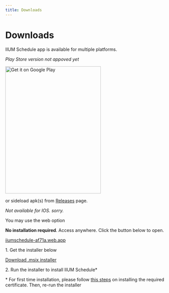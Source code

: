 ```yaml
---
title: Downloads
---
```



# Downloads

IIUM Schedule app is available for multiple platforms.

<Tabs>
  <TabItem value="Android">
    <p><i>Play Store version not appoved yet</i></p>
    <a href='https://play.google.com/store/apps/details?id=com.iqfareez.iiumschedule&utm_source=website&pcampaignid=pcampaignidMKT-Other-global-all-co-prtnr-py-PartBadge-Mar2515-1'><img alt='Get it on Google Play' src='https://play.google.com/intl/en_us/badges/static/images/badges/en_badge_web_generic.png' width="300" height="400"/></a>
    <p>or sideload apk(s) from <a href="https://github.com/iqfareez/iium_schedule/releases" target="_blank">Releases</a> page.</p>
  </TabItem>
  <TabItem value="IOS">
    <i>Not available for IOS. sorry.</i> 
    <p>You may use the web option</p>
  </TabItem>
  <TabItem value="Web">
    <p>
      <b>No installation required</b>. Access anywhere. Click the button below to open.
    </p>
    <a
      className="button button--secondary button--lg"
      target="_blank"
      href="https://iiumschedule-af71a.web.app"
    >
      iiumschedule-af71a.web.app
    </a>

  </TabItem>
  <TabItem value="Windows">
    <p>1. Get the installer below</p>
  <a
      className="button button--secondary button--lg"
      href="https://github.com/iqfareez/iium_schedule/releases/download/1.0.0-rc.1%2B4/flutter_iium_schedule.msix"
    >
      Download .msix installer
    </a>
    <p></p>
    <p>2. Run the installer to install IIUM Schedule*</p>    
    <p></p>
    <p>* For first time installation, please follow <a href="../windows-cert">this steps</a> on installing the required certificate. Then, re-run the installer</p>
  </TabItem>
</Tabs>
